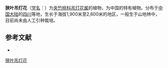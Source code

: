 {{Speciesbox
| name = 狭叶吊灯花
| status = 
| status_system = 
| image = 
| genus = Ceropegia
| species = stenophylla
| authority = Schneid.
}}

'''狭叶吊灯花'''（[[学名|学名]]：{{lang|la|''Ceropegia stenophylla''}}）为[[夹竹桃科|夹竹桃科]][[吊灯花属|吊灯花属]]的植物，为中国的特有植物。分布于[[中国大陆|中国大陆]]的[[四川|四川]]等地，生长于海拔1,900米至2,600米的地区，一般生于山地林中，目前尚未由人工引种栽培。

== 参考文献 ==
<div class="references-small">
* {{cite web| url =http://www.bioinfo.cn/db05/KmzwSpecies.php?action=view&id=1610| title =狭叶吊灯花| work =《中国高等植物数据库全库》| publisher =中国科学院微生物研究所| author =昆明植物研究所| accessdate =2009-02-22| deadurl =yes| archiveurl =https://web.archive.org/web/20160305072155/http://www.bioinfo.cn/db05/KmzwSpecies.php?action=view&id=1610| archivedate =2016-03-05}}
</div>
{{Taxonbar|from=Q15225584}}

[[Category:吊灯花属|狭叶吊灯花]]


{{植物小作品}}